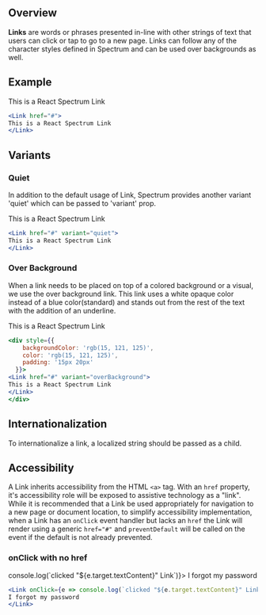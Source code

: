 
## Overview

**Links** are words or phrases presented in-line with other strings of text that users can click or tap to go to a new page. Links can follow any of the character styles defined in Spectrum and can be used over backgrounds as well.

## Example

<Link href="#">
This is a React Spectrum Link
</Link>

```jsx
<Link href="#">
This is a React Spectrum Link
</Link>
```

## Variants

### Quiet

In addition to the default usage of Link, Spectrum provides another variant 'quiet' which can be passed to 'variant' prop.

<Link href="#" variant="quiet">
This is a React Spectrum Link
</Link>

```jsx
<Link href="#" variant="quiet">
This is a React Spectrum Link
</Link>
```

### Over Background

When a link needs to be placed on top of a colored background or a visual, we use the over background link. This link uses a white opaque color instead of a blue color(standard) and stands out from the rest of the text with the addition of an underline.

<div style={{
    backgroundColor: 'rgb(15, 121, 125)',
    color: 'rgb(15, 121, 125)',
    padding: '15px 20px'
  }}>
<Link href="#" variant="overBackground">
This is a React Spectrum Link
</Link>
</div>

```jsx
<div style={{
    backgroundColor: 'rgb(15, 121, 125)',
    color: 'rgb(15, 121, 125)',
    padding: '15px 20px'
  }}>
<Link href="#" variant="overBackground">
This is a React Spectrum Link
</Link>
</div>
```

## Internationalization

To internationalize a link, a localized string should be passed as a child.

## Accessibility

A Link inherits accessibility from the HTML `<a>` tag. With an `href` property,
it's accessibility role will be exposed to assistive technology as a "link".
While it is recommended that a Link be used appropriately for navigation to a new page or document location,
to simplify accessibility implementation, when a Link has an `onClick` event handler but lacks an `href`
the Link will render using a generic `href="#"` and `preventDefault` will be called on the event if the
default is not already prevented.

### onClick with no href

<Link onClick={e => console.log(`clicked "${e.target.textContent}" Link`)}>
I forgot my password
</Link>

```jsx
<Link onClick={e => console.log(`clicked "${e.target.textContent}" Link`)}>
I forgot my password
</Link>
```